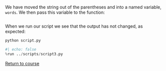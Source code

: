 We have moved the string out of the parentheses and into a named variable, `words`. We then pass this variable to the function:



```.python
```


When we run our script we see that the output has not changed, as expected:


```.bash
python script.py
```

```python
#| echo: false
%run ../scripts/script3.py
```

[Return to course](../pages/02-data-types.qmd)
